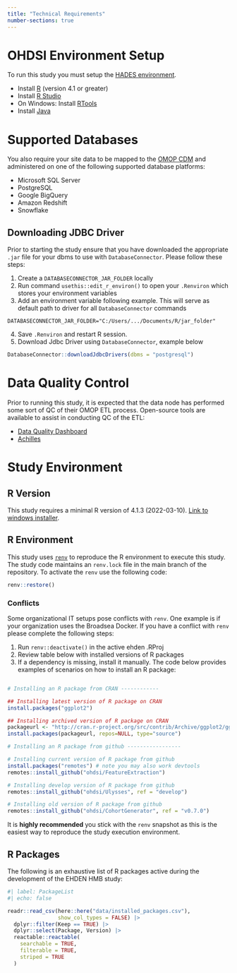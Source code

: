 ```yaml
---
title: "Technical Requirements"
number-sections: true
---
```


# OHDSI Environment Setup

To run this study you must setup the [HADES environment](https://ohdsi.github.io/Hades/rSetup.html).

-   Install [R](https://cloud.r-project.org/) (version 4.1 or greater)
-   Install [R Studio](https://posit.co/download/rstudio-desktop/)
-   On Windows: Install [RTools](https://cran.r-project.org/bin/windows/Rtools/)
-   Install [Java](https://www.java.com/en/)

# Supported Databases

You also require your site data to be mapped to the [OMOP CDM](https://ohdsi.github.io/CommonDataModel/) and administered on one of the following supported database platforms:

-   Microsoft SQL Server
-   PostgreSQL
-   Google BigQuery
-   Amazon Redshift
-   Snowflake

## Downloading JDBC Driver

Prior to starting the study ensure that you have downloaded the appropriate `.jar` file for your dbms to use with `DatabaseConnector`. Please follow these steps:

1) Create a `DATABASECONNECTOR_JAR_FOLDER` locally
2) Run command `usethis::edit_r_environ()` to open your `.Renviron` which stores your environment variables
3) Add an environment variable following example. This will serve as default path to driver for all `DatabaseConnector` commands

``` 
DATABASECONNECTOR_JAR_FOLDER="C:/Users/.../Documents/R/jar_folder"
```

4) Save `.Renviron` and restart R session.
5) Download Jdbc Driver using `DatabaseConnector`, example below

``` r
DatabaseConnector::downloadJdbcDrivers(dbms = "postgresql")
```


# Data Quality Control

Prior to running this study, it is expected that the data node has performed some sort of QC of their OMOP ETL process. Open-source tools are available to assist in conducting QC of the ETL:

- [Data Quality Dashboard](https://ohdsi.github.io/DataQualityDashboard/)
- [Achilles](https://github.com/OHDSI/Achilles)

# Study Environment

## R Version

This study requires a minimal R version  of 4.1.3 (2022-03-10). [Link to windows installer](https://cloud.r-project.org/bin/windows/base/old/4.1.3/). 

## R Environment

This study uses [`renv`](https://rstudio.github.io/renv/articles/renv.html) to reproduce the R environment to execute this study. The study code maintains an `renv.lock` file in the main branch of the repository. To activate the `renv` use the following code:

``` r         
renv::restore()
```

### Conflicts

Some organizational IT setups pose conflicts with `renv`. One example is if your organization uses the Broadsea Docker. If you have a conflict with `renv` please complete the following steps:

1) Run `renv::deactivate()` in the active ehden .RProj
2) Review table below with installed versions of R packages
3) If a dependency is missing, install it manually. The code below provides examples of scenarios on how to install an R package: 

``` r

# Installing an R package from CRAN ------------

## Installing latest version of R package on CRAN
install.packages("ggplot2")

## Installing archived version of R package on CRAN
packageurl <- "http://cran.r-project.org/src/contrib/Archive/ggplot2/ggplot2_0.9.1.tar.gz"
install.packages(packageurl, repos=NULL, type="source")

# Installing an R package from github -----------------

# Installing current version of R package from github
install.packages("remotes") # note you may also work devtools
remotes::install_github("ohdsi/FeatureExtraction")

# Installing develop version of R package from github
remotes::install_github("ohdsi/Ulysses", ref = "develop")

# Installing old version of R package from github
remotes::install_github("ohdsi/CohortGenerator", ref = "v0.7.0")

```

It is **highly recommended** you stick with the `renv` snapshot as this is the easiest way to reproduce the study execution environment. 


## R Packages

The following is an exhaustive list of R packages active during the development of the EHDEN HMB study:

```r
#| label: PackageList
#| echo: false

readr::read_csv(here::here("data/installed_packages.csv"),
                show_col_types = FALSE) |>
  dplyr::filter(Keep == TRUE) |>
  dplyr::select(Package, Version) |>
  reactable::reactable(
    searchable = TRUE,
    filterable = TRUE,
    striped = TRUE
  )

```



